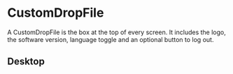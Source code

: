 
<Meta of={CustomDropFileStories} title="components/CustomDropFile"/>

# CustomDropFile

A CustomDropFile is the box at the top of every screen. It includes the logo, the
software version, language toggle and an optional button to log out.

## Desktop

<Canvas of={CustomDropFileStories.BasicDropFile} />

